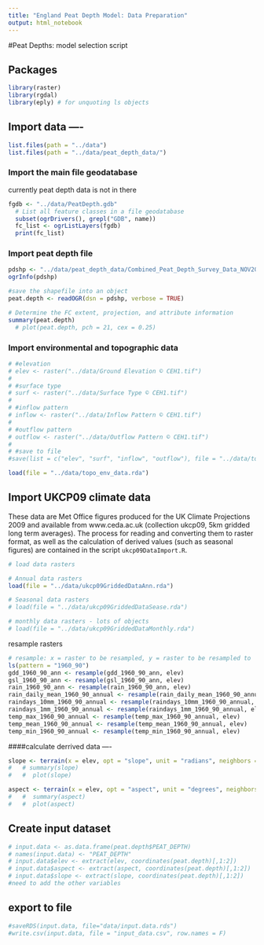 ```yaml
---
title: "England Peat Depth Model: Data Preparation"
output: html_notebook
---
```


#Peat Depths: model selection script

## Packages 
```r
library(raster)
library(rgdal)
library(eply) # for unquoting ls objects
```


## Import data ----
```r
list.files(path = "../data")
list.files(path = "../data/peat_depth_data/")
```

### Import the main file geodatabase 

currently peat depth data is not in there
```r
fgdb <- "../data/PeatDepth.gdb"
  # List all feature classes in a file geodatabase
  subset(ogrDrivers(), grepl("GDB", name))
  fc_list <- ogrListLayers(fgdb)
  print(fc_list)
```


### Import peat depth file
```r
pdshp <- "../data/peat_depth_data/Combined_Peat_Depth_Survey_Data_NOV2012_ALLDATA.shp"
ogrInfo(pdshp)

#save the shapefile into an object
peat.depth <- readOGR(dsn = pdshp, verbose = TRUE)

# Determine the FC extent, projection, and attribute information
summary(peat.depth)
  # plot(peat.depth, pch = 21, cex = 0.25)
```

### Import environmental and topographic data
```r
# #elevation 
# elev <- raster("../data/Ground Elevation © CEH1.tif")
# 
# #surface type 
# surf <- raster("../data/Surface Type © CEH1.tif")
# 
# #inflow pattern
# inflow <- raster("../data/Inflow Pattern © CEH1.tif")
# 
# #outflow pattern
# outflow <- raster("../data/Outflow Pattern © CEH1.tif")
#
# #save to file
#save(list = c("elev", "surf", "inflow", "outflow"), file = "../data/topo_env_data.rda")

load(file = "../data/topo_env_data.rda")
```

## Import UKCP09 climate data

These data are Met Office figures produced for the UK Climate Projections 2009 and available from www.ceda.ac.uk (collection ukcp09, 5km gridded long term averages).  The process for reading and converting them to raster format, as well as the calculation of derived values (such as seasonal figures) are contained in the script `ukcp09DataImport.R`.  

```r
# load data rasters

# Annual data rasters
load(file = "../data/ukcp09GriddedDataAnn.rda")

# Seasonal data rasters
# load(file = "../data/ukcp09GriddedDataSease.rda")

# monthly data rasters - lots of objects
# load(file = "../data/ukcp09GriddedDataMonthly.rda")
```

resample rasters
```r
# resample: x = raster to be resampled, y = raster to be resampled to
ls(pattern = "1960_90")
gdd_1960_90_ann <- resample(gdd_1960_90_ann, elev)
gsl_1960_90_ann <- resample(gsl_1960_90_ann, elev)
rain_1960_90_ann <- resample(rain_1960_90_ann, elev)
rain_daily_mean_1960_90_annual <- resample(rain_daily_mean_1960_90_annual, elev)
raindays_10mm_1960_90_annual <- resample(raindays_10mm_1960_90_annual, elev)
raindays_1mm_1960_90_annual <- resample(raindays_1mm_1960_90_annual, elev)
temp_max_1960_90_annual <- resample(temp_max_1960_90_annual, elev)
temp_mean_1960_90_annual <- resample(temp_mean_1960_90_annual, elev)
temp_min_1960_90_annual <- resample(temp_min_1960_90_annual, elev)
```


####calculate derrived data ----
 
```r
slope <- terrain(x = elev, opt = "slope", unit = "radians", neighbors = 8)
#   # summary(slope)
#   #  plot(slope)

aspect <- terrain(x = elev, opt = "aspect", unit = "degrees", neighbors = 8)
#   #  summary(aspect)
#   #  plot(aspect)
```

## Create input dataset

```r
# input.data <- as.data.frame(peat.depth$PEAT_DEPTH)
# names(input.data) <- "PEAT_DEPTH"
# input.data$elev <- extract(elev, coordinates(peat.depth)[,1:2])
# input.data$aspect <- extract(aspect, coordinates(peat.depth)[,1:2])
# input.data$slope <- extract(slope, coordinates(peat.depth)[,1:2])
#need to add the other variables
```

## export to file

```r
#saveRDS(input.data, file="data/input.data.rds")
#write.csv(input.data, file = "input_data.csv", row.names = F)
```
